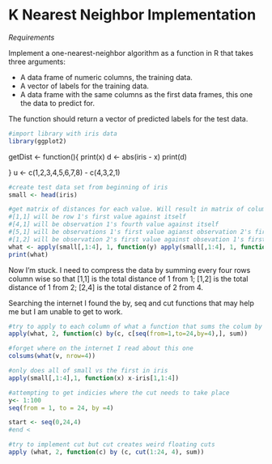 K Nearest Neighbor Implementation
===

*Requirements*

Implement a one-nearest-neighbor algorithm as a function in R that takes three arguments:
  
- A data frame of numeric columns, the training data.
- A vector of labels for the training data.
- A data frame with the same columns as the first data frames, this one the data to predict for.

The function should return a vector of predicted labels for the test data.

```r
#import library with iris data
library(ggplot2)
```


getDist <- function(){
  print(x)
  d <- abs(iris - x)
  print(d)

}
u <- c(1,2,3,4,5,6,7,8) - c(4,3,2,1)

```r
#create test data set from beginning of iris
small <- head(iris)

#get matrix of distances for each value. Will result in matrix of columns that contain the distance against each point
#[1,1] will be row 1's first value against itself
#[4,1] will be observation 1's fourth value against itself
#[5,1] will be observations 1's first value agianst observation 2's first value
#[1,2] will be observation 2's first value against obsevation 1's first value
what <- apply(small[,1:4], 1, function(y) apply(small[,1:4], 1, function(x) print(x-y)))
print(what)
```
Now I'm stuck. I need to compress the data by summing every four rows column wise so that [1,1] is the total distance of 1 from 1; [1,2] is the total distance of 1 from 2; [2,4] is the total distance of 2 from 4. 

Searching the internet I found the by, seq and cut functions that may help me but I am unable to get to work.

```r
#try to apply to each column of what a function that sums the colum by 
apply(what, 2, function(c) by(c, c[seq(from=1,to=24,by=4),], sum))

#forget where on the internet I read about this one
colsums(what(v, nrow=4))

#only does all of small vs the first in iris
apply(small[,1:4],1, function(x) x-iris[1,1:4])

#attempting to get indicies where the cut needs to take place
y<- 1:100
seq(from = 1, to = 24, by =4)

start <- seq(0,24,4)
#end <

#try to implement cut but cut creates weird floating cuts
apply (what, 2, function(c) by (c, cut(1:24, 4), sum))
```

